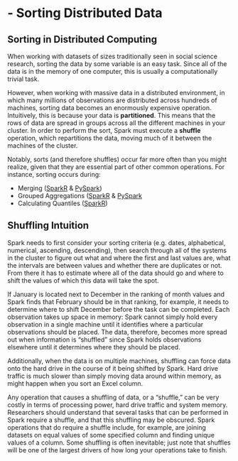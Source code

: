 # - Sorting Distributed Data

## Sorting in Distributed Computing

When working with datasets of sizes traditionally seen in social science research, sorting the data by some variable is an easy task. Since all of the data is in the memory of one computer, this is usually a computationally trivial task.

However, when working with massive data in a distributed environment, in which many millions of observations are distributed across hundreds of machines, sorting data becomes an enormously expensive operation. Intuitively, this is because your data is __partitioned__. This means that the rows of data are spread in groups across all the different machines in your cluster. In order to perform the sort, Spark must execute a __shuffle__ operation, which repartitions the data, moving much of it between the machines of the cluster.

Notably, sorts (and therefore shuffles) occur far more often than you might realize, given that they are essential part of other common operations. For instance, sorting occurs during:

*  Merging ([SparkR](https://github.com/UrbanInstitute/sparkr-tutorials/blob/master/merging.md#merging-sparkr-dataframes) & [PySpark](https://github.com/UrbanInstitute/pyspark-tutorials/blob/master/merging.ipynb))
*  Grouped Aggregations ([SparkR](https://github.com/UrbanInstitute/sparkr-tutorials/blob/master/summary-statistics.md#categorical-data) & [PySpark](https://github.com/UrbanInstitute/pyspark-tutorials/blob/master/basics%202.ipynb)
*  Calculating Quantiles ([SparkR](https://github.com/UrbanInstitute/sparkr-tutorials/blob/master/summary-statistics.md#approximate-quantiles))

## Shuffling Intuition

Spark needs to first consider your sorting criteria (e.g. dates, alphabetical, numerical, ascending, descending), then search through all of the systems in the cluster to figure out what and where the first and last values are, what the intervals are between values and whether there are duplicates or not. From there it has to estimate where all of the data should go and where to shift the values of which this data will take the spot.

If January is located next to December in the ranking of month values and Spark finds that February should be in that ranking, for example, it needs to determine where to shift December before the task can be completed.  Each observation takes up space in memory: Spark cannot simply hold every observation in a single machine until it identifies where a particular observations should be placed. The data, therefore, becomes more spread out when information is "shuffled" since Spark holds observations elsewhere until it determines where they should be placed.


Additionally, when the data is on multiple machines, shuffling can force data onto the hard drive in the course of it being shifted by Spark. Hard drive traffic is much slower than simply moving data around within memory, as might happen when you sort an Excel column. 


Any operation that causes a shuffling of data, or a "shuffle," can be very costly in terms of processing power, hard drive traffic and system memory.  Researchers should understand that several tasks that can be performed in Spark require a shuffle, and that this shuffling may be obscured. Spark operations that do require a shuffle include, for example, are joining datasets on equal values of some specified column and finding unique values of a column. Some shuffling is often inevitable; just note that shuffles will be one of the largest drivers of how long your operations take to finish.
